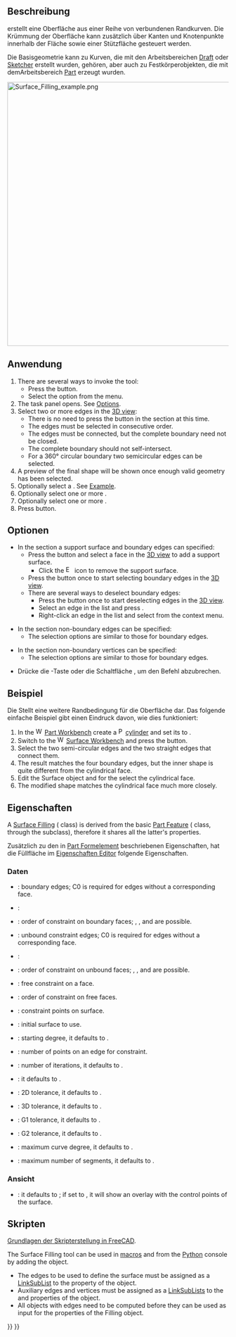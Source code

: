 <languages/>

{{Docnav/de
|
|[[Surface_GeomFillSurface/de|GeomFüllfläche]]
|[[Surface_Workbench/de|Surface]]
|IconL=
|IconR=Surface_GeomFillSurface.svg
|IconC=Workbench_Surface.svg
}}

{{GuiCommand/de
|Name=Surface Filling
|Name/de=Surface Füllfläche
|MenuLocation=Surface → Füllfläche
|Workbenches=[[Surface_Workbench/de|Surface]]
|Version=0.17
}}

<span id="Description"></span>
==Beschreibung==

{{Button|[[File:Surface_Filling.svg|16px]] [[Surface_Filling/de|Surface Füllfläche]]}} erstellt eine Oberfläche aus einer Reihe von verbundenen Randkurven. Die Krümmung der Oberfläche kann zusätzlich über Kanten und Knotenpunkte innerhalb der Fläche sowie einer Stützfläche gesteuert werden.

Die Basisgeometrie kann zu Kurven, die mit den Arbeitsbereichen [[Draft_Workbench/de|Draft]] oder [[Sketcher_Workbench/de|Sketcher]] erstellt wurden, gehören, aber auch zu Festkörperobjekten, die mit demArbeitsbereich [[Part_Workbench/de|Part]] erzeugt wurden.

[[Image:Surface_Filling_example.png|600px]]
{{Caption|Zwei gefüllte Oberflächen, umrandet von vier Kanten auf der XY-Ebene. Die Oberfläche auf der rechten Seite wird zusätzlich durch eine Kante beeinflusst, die nicht zur Umrandung gehört.}}

<span id="Usage"></span>
==Anwendung==

# There are several ways to invoke the tool:
#* Press the {{Button|[[File:Surface_Filling.svg|16px]] [[Surface_Filling|Filling...]]}} button.
#* Select the {{MenuCommand|Surface → [[Image:Surface_Filling.svg|16px]] Filling...}} option from the menu.
# The {{MenuCommand|Boundaries}} task panel opens. See [[#Options|Options]].
# Select two or more edges in the [[3D_view|3D view]]:
#* There is no need to press the {{Button|Add edge}} button in the {{MenuCommand|Boundaries}} section at this time.
#* The edges must be selected in consecutive order.
#* The edges must be connected, but the complete boundary need not be closed.
#* The complete boundary should not self-intersect.
#* For a 360° circular boundary two semicircular edges can be selected.
# A preview of the final shape will be shown once enough valid geometry has been selected.
# Optionally select a {{MenuCommand|Support surface}}. See [[#Example|Example]].
# Optionally select one or more {{MenuCommand|Edge constraints}}.
# Optionally select one or more {{MenuCommand|Vertex constraints}}.
# Press {{Button|OK}} button.

<span id="Options"></span>
==Optionen==

* In the {{MenuCommand|Boundaries}} section a support surface and boundary edges can specified:
** Press the {{Button|Support surface}} button and select a face in the [[3D_view|3D view]] to add a support surface.
*** Click the [[File:Edit-cleartext.svg|16px]] icon to remove the support surface.
** Press the {{Button|Add edge}} button once to start selecting boundary edges in the [[3D_view|3D view]].
** There are several ways to deselect boundary edges:
*** Press the {{Button|Remove edge}} button once to start deselecting edges in the [[3D_view|3D view]].
*** Select an edge in the list and press {{KEY|Delete}}.
*** Right-click an edge in the list and select {{MenuCommand|Remove}} from the context menu.

* In the {{MenuCommand|Edge constraints}} section non-boundary edges can be specified:
** The selection options are similar to those for boundary edges.

* In the  {{MenuCommand|Vertex constraints}} section non-boundary vertices can be specified:
** The selection options are similar to those for boundary edges.

* Drücke die {{KEY|Esc}}-Taste oder die Schaltfläche {{Button|Abbrechen}}, um den Befehl abzubrechen.

<span id="Example"></span>
==Beispiel==

Die {{MenuCommand|Stützfläche}} Stellt eine weitere Randbedingung für die Oberfläche dar. Das folgende einfache Beispiel gibt einen Eindruck davon, wie dies funktioniert:

# In the [[File:Workbench_Part.svg|16px]] [[Part_Workbench|Part Workbench]] create a [[File:Part_Cylinder.svg|16px]][[Part_Cylinder|cylinder]] and set its {{PropertyData|Angle}} to {{Value|180°}}.
# Switch to the [[File:Workbench_Surface.svg|16px]] [[Surface_Workbench|Surface Workbench]] and press the {{Button|[[File:Surface_Filling.svg|16px]] [[Surface_Filling|Filling]]}} button.
# Select the two semi-circular edges and the two straight edges that connect them.
# The result matches the four boundary edges, but the inner shape is quite different from the cylindrical face.
# Edit the Surface object and for the {{MenuCommand|Support surface}} select the cylindrical face.
# The modified shape matches the cylindrical face much more closely.

<span id="Properties"></span>
==Eigenschaften==

A [[Surface_Filling|Surface Filling]] ({{incode|Surface::Filling}} class) is derived from the basic [[Part_Feature|Part Feature]] ({{incode|Part::Feature}} class, through the {{incode|Part::Spline}} subclass), therefore it shares all the latter's properties.

Zusätzlich zu den in [[Part_Feature/de|Part Formelement]] beschriebenen Eigenschaften, hat die Füllfläche im [[Property_editor/de|Eigenschaften Editor]] folgende Eigenschaften.

<span id="Data"></span>
=== Daten ===

{{TitleProperty|Füllung}}

* {{PropertyData|Boundary Edges|LinkSubList}}: boundary edges; C0 is required for edges without a corresponding face.
* {{PropertyData|Boundary Faces|StringList}}:
* {{PropertyData|Boundary Order|IntegerList}}: order of constraint on boundary faces; {{Value|0}}, {{Value|1}}, and {{Value|2}} are possible.
* {{PropertyData|Unbound Edges|LinkSubList}}: unbound constraint edges; C0 is required for edges without a corresponding face.
* {{PropertyData|Unbound Faces|StringList}}:
* {{PropertyData|Unbound Order|IntegerList}}: order of constraint on unbound faces; {{Value|0}}, {{Value|1}}, and {{Value|2}} are possible.
* {{PropertyData|Free Faces|LinkSubList}}: free constraint on a face.
* {{PropertyData|Free Order|IntegerList}}: order of constraint on free faces.
* {{PropertyData|Points|LinkSubList}}: constraint points on surface.
* {{PropertyData|Initial Face|LinkSub}}: initial surface to use.
* {{PropertyData|Degree|Integer}}: starting degree, it defaults to {{Value|3}}.
* {{PropertyData|Points On Curve|Integer}}: number of points on an edge for constraint.
* {{PropertyData|Iterations|Integer}}: number of iterations, it defaults to {{Value|2}}.
* {{PropertyData|Anisotropy|Bool}}: it defaults to {{FALSE}}.
* {{PropertyData|Tolerance2d|Float}}: 2D tolerance, it defaults to {{Value|0.0}}.
* {{PropertyData|Tolerance3d|Float}}: 3D tolerance, it defaults to {{Value|0.0}}.
* {{PropertyData|Tol Angular|Float}}: G1 tolerance, it defaults to {{Value|0.01}}.
* {{PropertyData|Tol Curvature|Float}}: G2 tolerance, it defaults to {{Value|0.10}}.
* {{PropertyData|Maximum Degree|Integer}}: maximum curve degree, it defaults to {{Value|8}}.
* {{PropertyData|Maximum Segments|Integer}}: maximum number of segments, it defaults to {{Value|9}}.

<span id="View"></span>
=== Ansicht === 

{{TitleProperty|Basis}}

* {{PropertyView|Control Points|Bool}}: it defaults to {{FALSE}}; if set to {{TRUE}}, it will show an overlay with the control points of the surface.

<span id="Scripting"></span>
== Skripten ==

{{Emphasis|Siehe auch:}} [[FreeCAD_Scripting_Basics/de|Grundlagen der Skripterstellung in FreeCAD]].

The Surface Filling tool can be used in [[Macros|macros]] and from the [[Python|Python]] console by adding the {{incode|Surface::Filling}} object.
* The edges to be used to define the surface must be assigned as a [[FeaturePython_Custom_Properties#App::PropertyLinkSubList|LinkSubList]] to the {{incode|BoundaryEdges}} property of the object.
* Auxiliary edges and vertices must be assigned as a [[FeaturePython_Custom_Properties#App::PropertyLinkSubList|LinkSubLists]] to the {{incode|UnboundEdges}} and {{incode|Points}} properties of the object.
* All objects with edges need to be computed before they can be used as input for the properties of the Filling object.

{{Code|code=
import FreeCAD as App
import Draft

doc = App.newDocument()

a = App.Vector(-20, -20, 0)
b = App.Vector(-18, 25, 0)
c = App.Vector(60, 26, 0)
d = App.Vector(33, -20, 0)

points1 = [a, App.Vector(-20, -8, 0), App.Vector(-17, 7, 0), b]
obj1 = Draft.make_bspline(points1)

points2 = [b, App.Vector(0, 25, 0), c]
obj2 = Draft.make_bspline(points2)

points3 = [c, App.Vector(37, 4, 0), d]
obj3 = Draft.make_bspline(points3)

points4 = [d, App.Vector(-2, -18, 0), a]
obj4 = Draft.make_bspline(points4)
doc.recompute()

surf = doc.addObject("Surface::Filling", "Surface")
surf.BoundaryEdges = [(obj1, "Edge1"),
                      (obj2, "Edge1"),
                      (obj3, "Edge1"),
                      (obj4, "Edge1")]
doc.recompute()

# ---------------------------------------------------------
points_spl = [App.Vector(-10, 0, 2),
              App.Vector(4, 0, 7),
              App.Vector(18, 0, -5),
              App.Vector(25, 0, 0),
              App.Vector(30, 0, 0)]
aux_edge = Draft.make_bspline(points_spl)
doc.recompute()

surf.UnboundEdges = [(aux_edge, "Edge1")]
doc.recompute()

# ---------------------------------------------------------
aux_v1 = Draft.make_line(App.Vector(-13, -12, 5),
                         App.Vector(-13, -12, -5))
aux_v2 = Draft.make_line(App.Vector(-3, 18, 5),
                         App.Vector(-3, 18, -5))
doc.recompute()

surf.Points = [(aux_v1, "Vertex2"),
               (aux_v2, "Vertex1")]
doc.recompute()
}}


{{Docnav/de
|
|[[Surface_GeomFillSurface/de|GeomFüllfläche]]
|[[Surface_Workbench/de|Surface]]
|IconL=
|IconR=Surface_GeomFillSurface.svg
|IconC=Workbench_Surface.svg
}}

{{Surface Tools navi{{#translation:}}}}
{{Userdocnavi{{#translation:}}}}